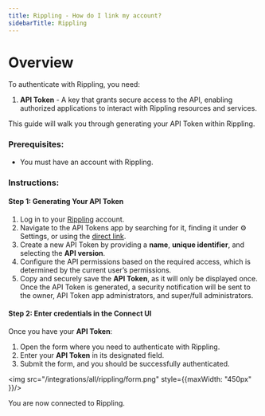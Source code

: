```yaml
---
title: Rippling - How do I link my account?
sidebarTitle: Rippling
---
```



# Overview

To authenticate with Rippling, you need:
1. **API Token** - A key that grants secure access to the API, enabling authorized applications to interact with Rippling resources and services.

This guide will walk you through generating your API Token within Rippling.

### Prerequisites:

- You must have an account with Rippling.

### Instructions:

#### Step 1: Generating Your API Token
1. Log in to your [Rippling](https://app.rippling.com/sign-in/id?next=%2Flogin&disablePartnerAccount=undefined) account.
2. Navigate to the API Tokens app by searching for it, finding it under ⚙️ Settings, or using the [direct link](https://app.rippling.com/api-tokens/).
3. Create a new API Token by providing a **name**, **unique identifier**, and selecting the **API version**. 
4. Configure the API permissions based on the required access, which is determined by the current user’s permissions. 
5. Copy and securely save the **API Token**, as it will only be displayed once.
<Note> Once the API Token is generated, a security notification will be sent to the owner, API Token app administrators, and super/full administrators.</Note>

#### Step 2: Enter credentials in the Connect UI

Once you have your **API Token**:
1. Open the form where you need to authenticate with Rippling.
2. Enter your **API Token** in its designated field.
3. Submit the form, and you should be successfully authenticated.


<img src="/integrations/all/rippling/form.png" style={{maxWidth: "450px" }}/>

You are now connected to Rippling.
